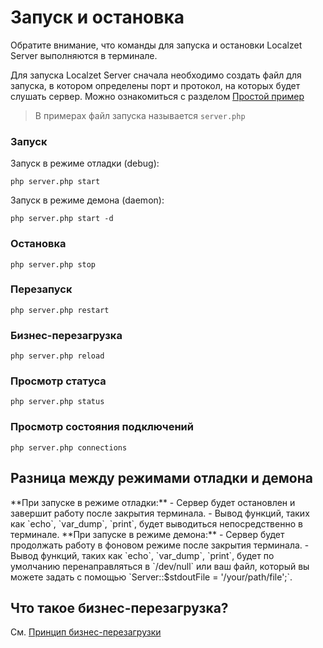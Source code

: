 # Запуск и остановка

Обратите внимание, что команды для запуска и остановки Localzet Server выполняются в терминале.

Для запуска Localzet Server сначала необходимо создать файл для запуска, в котором определены порт и протокол, на которых будет слушать сервер.
Можно ознакомиться с разделом [Простой пример](/example)

> В примерах файл запуска называется `server.php`

### Запуск

Запуск в режиме отладки (debug):

 ```php server.php start```

Запуск в режиме демона (daemon):

 ```php server.php start -d```

### Остановка
 ```php server.php stop```

### Перезапуск
 ```php server.php restart```

### Бизнес-перезагрузка
 ```php server.php reload```

### Просмотр статуса
 ```php server.php status```
 
### Просмотр состояния подключений
```php server.php connections```

## Разница между режимами отладки и демона

<Row>
    <Col>
        **При запуске в режиме отладки:**
        - Сервер будет остановлен и завершит работу после закрытия терминала.
        - Вывод функций, таких как `echo`, `var_dump`, `print`, будет выводиться непосредственно в терминале.
    </Col>
    <Col>
        **При запуске в режиме демона:**
        - Сервер будет продолжать работу в фоновом режиме после закрытия терминала.
        - Вывод функций, таких как `echo`, `var_dump`, `print`, будет по умолчанию перенаправляться в `/dev/null` или ваш файл, который вы можете задать с помощью `Server::$stdoutFile = '/your/path/file';`.
    </Col>
</Row>


## Что такое бизнес-перезагрузка?

См. [Принцип бизнес-перезагрузки](/faq/reload-principle)
